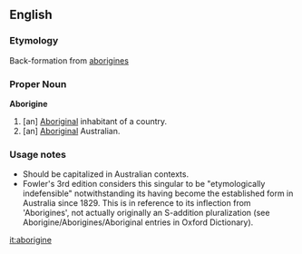 ==English==
===Etymology===
Back-formation from [[aborigines]]
===Proper Noun===
'''Aborigine'''
#[an] [[Aboriginal]] inhabitant of a country.
#[an] [[Aboriginal]] Australian.

===Usage notes===
*Should be capitalized in Australian contexts.
*Fowler's 3rd edition considers this singular to be "etymologically indefensible" notwithstanding its having become the established form in Australia since 1829.  This is in reference to its inflection from 'Aborigines', not actually originally an S-addition pluralization (see Aborigine/Aborigines/Aboriginal entries in Oxford Dictionary).

[[it:aborigine]]